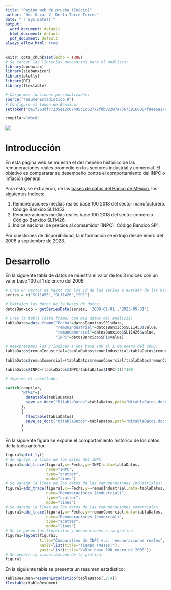 ```yaml
---
title: "Página web de prueba (Inicio)"
author: "Dr. Oscar V. De la Torre-Torres"
date: "`r Sys.Date()`"
output:
  word_document: default
  html_document: default
  pdf_document: default
always_allow_html: true  
---
```


```r
knitr::opts_chunk$set(echo = TRUE)
# Se cargan las librerías necesarias para el análisis:
library(openxlsx)
library(siebanxicor)
library(plotly)
library(DT)
library(flextable)

# Cargo mis funciones personalizadas:
source("resumenEstadistico.R")
# Configuro mi token de Banxico:
setToken("de1f263dfc7235e12c07495c1c62772f0b82287a756739168064faee6e176463")

compilar="Word"
```

![](umsnh100a.jpg)

# Introducción

En esta página web se muestra el desmepeño histórico de las remuneraciones reales promedio en los sectores industrial y comercial. El objetivo es compararar su desempeño contra el comportamiento del INPC o inflación general.

Para esto, se extrajeron, de las [bases de datos del Banco de México](https://www.banxico.org.mx/SieAPIRest/service/v1/;jsessionid=ec4a1eae8f26e6371884f0ff2964), los siguientes índices:

1. Remuneraciones medias reales base 100 2018 del sector manufacturero. Código Banxico SL11453.
2. Remuneraciones medias reales base 100 2018 del sector comercio. Código Banxico SL11426.
3. Índice nacional de precios al consumidor (INPC). Código Banxico SP1.

Por cuestiones de disponibilidad, la información se extrajo desde enero del 2008 a septiembre de 2023.

# Desarrollo

En la siguiente tabla de datos se muestra el valor de los 3 índices con un valor base 100 al 1 de enero del 2008.

```r
# Creo un vector de texto con los Id de las series a extraer de las bases de datos:
series = c("SL11453","SL11426","SP1")

# Extraigo los datos de la bases de datos:
datosBanxico = getSeriesData(series, '2008-01-01',"2023-09-01")

# Creo la tabla (data.frame) con mis datos del análisis:
tablaDatos=data.frame("Fecha"=datosBanxico$SP1$date,
                      "remunIndustrial"=datosBanxico$SL11453$value,
                      "remunComercial"=datosBanxico$SL11426$value,
                      "INPC"=datosBanxico$SP1$value)

# Reexpresamos los 3 índices a una base 100 al 1 de enero del 2008:
tablaDatos$remunIndustrial=(tablaDatos$remunIndustrial/tablaDatos$remunIndustrial[1])*100

tablaDatos$remunComercial=(tablaDatos$remunComercial/tablaDatos$remunComercial[1])*100

tablaDatos$INPC=(tablaDatos$INPC/tablaDatos$INPC[1])*100

# Imprimo el resultado:

switch(compilar,
       "HTML"={
         datatable(tablaDatos)
         save_as_docx("MitablaDatos"=tablaDatos,path="MitablaDatos.docx")         
       },
       {
         flextable(tablaDatos)
         save_as_docx("MitablaDatos"=tablaDatos,path="MitablaDatos.docx")
       }
       )

```

En la siguiente figura se expone el comportamiento histórico de los datos de la tabla anterior.

```r
figura1=plot_ly()
# Se agrega la línea de los datos del INPC:
figura1=add_trace(figura1,x=~Fecha,y=~INPC,data=tablaDatos,
                  name="INPC",
                  type="scatter",
                  mode="lines")
# Se agrega la línea de los datos de las remuneraciones industriales:
figura1=add_trace(figura1,x=~Fecha,y=~remunIndustrial,data=tablaDatos,
                  name="Remuneraciones (industrial)",
                  type="scatter",
                  mode="lines")
# Se agrega la línea de los datos de las remuneraciones comerciales:
figura1=add_trace(figura1,x=~Fecha,y=~remunComercial,data=tablaDatos,
                  name="Remuneraciones (comercial)",
                  type="scatter",
                  mode="lines")
# Se le ponen las florecitas y decoraciones a la gráfica
figura1=layout(figura1,
               title="Comparativo de INPC v.s. remuneraciones reales",
               xaxis=list(title="Tiempo (meses)"),
               yaxis=list(title="Valor base 100 enero de 2008"))
# Se genera la visualizacóon de la gráfica:
figura1
```

En la siguiente tabla se presenta un resumen estadístico:

```r
tablaResumen=resumenEstadistico(tablaDatos[,2:4])
flextable(tablaResumen)
```

